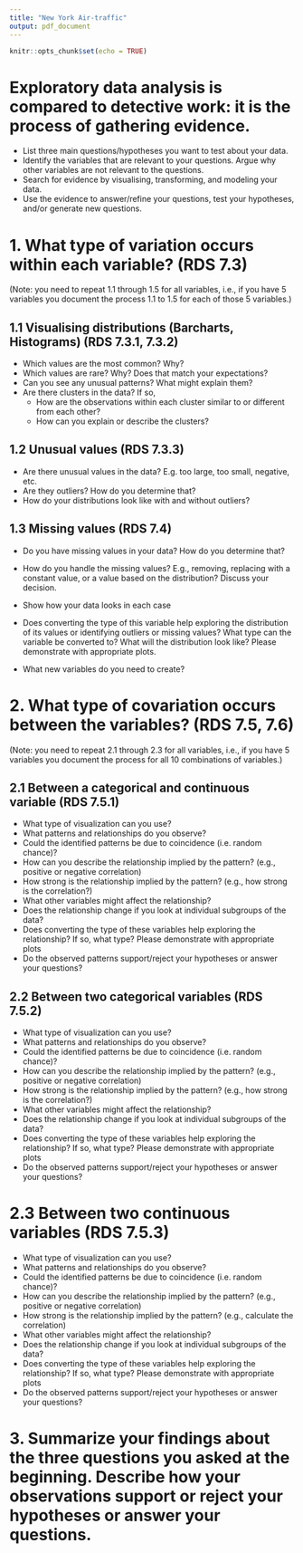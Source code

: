 ```yaml
---
title: "New York Air-traffic"
output: pdf_document
---
```


```r
knitr::opts_chunk$set(echo = TRUE)
```

# Exploratory data analysis is compared to detective work: it is the process of gathering evidence.
 
- List three main questions/hypotheses you want to test about your data.
- Identify the variables that are relevant to your questions. Argue why other variables are not relevant to the questions. 
- Search for evidence by visualising, transforming, and modeling your data.
- Use the evidence to answer/refine your questions, test your hypotheses, and/or generate new questions.

 
# 1. What type of variation occurs within each variable? (RDS 7.3)
(Note: you need to repeat 1.1 through 1.5 for all variables, i.e., if you have 5 variables  you document the process 1.1 to 1.5 for each of those 5 variables.)

## 1.1 Visualising distributions (Barcharts, Histograms) (RDS 7.3.1, 7.3.2)
- Which values are the most common? Why? 
- Which values are rare? Why? Does that match your expectations?
- Can you see any unusual patterns? What might explain them?
- Are there clusters in the data? If so,
  - How are the observations within each cluster similar to or different from each other?
  - How can you explain or describe the clusters?

## 1.2 Unusual values (RDS 7.3.3)
- Are there unusual values in the data? E.g. too large, too small, negative, etc.
- Are they outliers? How do you determine that?
- How do your distributions look like with and without outliers?

## 1.3 Missing values (RDS 7.4)
- Do you have missing values in your data? How do you determine that?

- How do you handle the missing values? E.g., removing, replacing with a constant value, or a value based on the distribution? Discuss your decision. 

- Show how your data looks in each case
- Does converting the type of this variable help exploring the distribution of its values or identifying outliers or missing values? What type can the variable be converted to? What will the distribution look like? Please demonstrate with appropriate plots. 

- What new variables do you need to create?

# 2. What type of covariation occurs between the variables? (RDS 7.5, 7.6)
(Note: you need to repeat 2.1 through 2.3 for all variables, i.e., if you have 5 variables  you document the process  for all 10 combinations of variables.)

## 2.1 Between a categorical and continuous variable (RDS 7.5.1)
- What type of visualization can you use? 
- What patterns and relationships do you observe?
- Could the identified patterns be due to coincidence (i.e. random chance)?
- How can you describe the relationship implied by the pattern? (e.g., positive or negative correlation)
- How strong is the relationship implied by the pattern? (e.g., how strong is the correlation?) 
- What other variables might affect the relationship?
- Does the relationship change if you look at individual subgroups of the data?
- Does converting the type of these variables help exploring the relationship? If so, what type? Please demonstrate with appropriate plots
- Do the observed patterns support/reject your hypotheses or answer your questions?

## 2.2 Between two categorical variables (RDS 7.5.2)
- What type of visualization can you use? 
- What patterns and relationships do you observe?
- Could the identified patterns be due to coincidence (i.e. random chance)?
- How can you describe the relationship implied by the pattern? (e.g., positive or negative correlation)
- How strong is the relationship implied by the pattern? (e.g., how strong is the correlation?) 
- What other variables might affect the relationship?
- Does the relationship change if you look at individual subgroups of the data?
- Does converting the type of these variables help exploring the relationship? If so, what type? Please demonstrate with appropriate plots
- Do the observed patterns support/reject your hypotheses or answer your questions?

# 2.3 Between two continuous variables (RDS 7.5.3)
- What type of visualization can you use? 
- What patterns and relationships do you observe?
- Could the identified patterns be due to coincidence (i.e. random chance)?
- How can you describe the relationship implied by the pattern? (e.g., positive or negative correlation)
- How strong is the relationship implied by the pattern? (e.g., calculate the correlation) 
- What other variables might affect the relationship?
- Does the relationship change if you look at individual subgroups of the data?
- Does converting the type of these variables help exploring the relationship? If so, what type? Please demonstrate with appropriate plots
- Do the observed patterns support/reject your hypotheses or answer your questions?

# 3. Summarize your findings about the three questions you asked at the beginning. Describe how your observations support or reject your hypotheses or answer your questions.